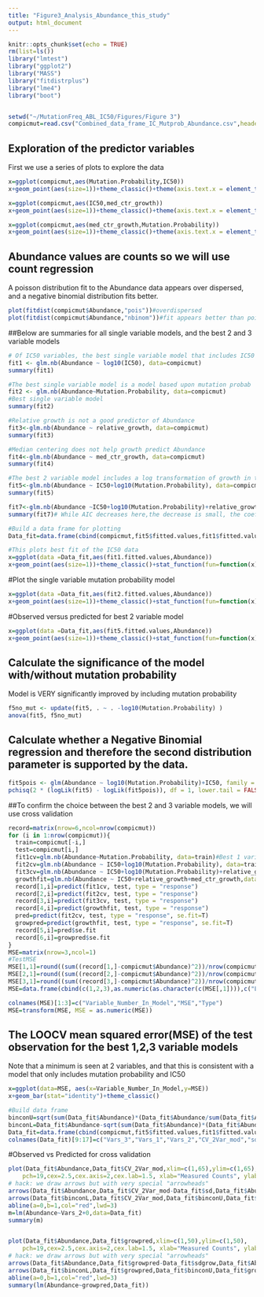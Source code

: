 ```yaml
---
title: "Figure3_Analysis_Abundance_this_study"
output: html_document
---
```


```r
knitr::opts_chunk$set(echo = TRUE)
rm(list=ls())
library("lmtest")
library("ggplot2")
library("MASS")
library("fitdistrplus")
library("lme4")
library("boot")


setwd("~/MutationFreq_ABL_IC50/Figures/Figure 3")
compicmut=read.csv("Combined_data_frame_IC_Mutprob_Abundance.csv",header=T,stringsAsFactors=F)

```

## Exploration of the predictor variables
First we use a series of plots to explore the data
```r

x=ggplot(compicmut,aes(Mutation.Probability,IC50))
x+geom_point(aes(size=1))+theme_classic()+theme(axis.text.x = element_text(size=15),axis.text.y = element_text(size=15))

x=ggplot(compicmut,aes(IC50,med_ctr_growth))
x+geom_point(aes(size=1))+theme_classic()+theme(axis.text.x = element_text(size=15),axis.text.y = element_text(size=15))

x=ggplot(compicmut,aes(med_ctr_growth,Mutation.Probability))
x+geom_point(aes(size=1))+theme_classic()+theme(axis.text.x = element_text(size=15),axis.text.y = element_text(size=15))

```

## Abundance values are counts so we will use count regression
A poisson distribution fit to the Abundance data appears over dispersed, and a negative binomial distribution fits better.

```r
plot(fitdist(compicmut$Abundance,"pois"))#overdispersed
plot(fitdist(compicmut$Abundance,"nbinom"))#fit appears better than poisson
```

##Below are summaries for all single variable models, and the best 2 and 3 variable models
```r
# Of IC50 variables, the best single variable model that includes IC50 is below
fit1 <- glm.nb(Abundance ~ log10(IC50), data=compicmut)
summary(fit1)
```

```r
#The best single variable model is a model based upon mutation probab
fit2 <- glm.nb(Abundance~Mutation.Probability, data=compicmut) 
#Best single variable model
summary(fit2)
```

```r
#Relative growth is not a good predictor of Abundance
fit3<-glm.nb(Abundance ~ relative_growth, data=compicmut)
summary(fit3)
```

```r
#Median centering does not help growth predict Abundance
fit4<-glm.nb(Abundance ~ med_ctr_growth, data=compicmut)
summary(fit4)
```

```r
#The best 2 variable model includes a log transformation of growth in the presence of drug(IC50) and mutation probability
fit5<-glm.nb(Abundance ~ IC50+log10(Mutation.Probability), data=compicmut) #Best 2 variable model
summary(fit5)
```

```r
fit7<-glm.nb(Abundance ~IC50+log10(Mutation.Probability)+relative_growth, data=compicmut) #Best 3 variable model
summary(fit7)# While AIC decreases here,the decrease is small, the coefficient is negative (which is unlikely), and the pval is not particularly significant. Therefore it seems that this best 3 variable model is likely overfit. I will examine LOOCV, and test set mean squared error for final model selection.
```

```r
#Build a data frame for plotting
Data_fit=data.frame(cbind(compicmut,fit5$fitted.values,fit1$fitted.values,fit2$fitted.values))
```

```r
#This plots best fit of the IC50 data
x=ggplot(data =Data_fit,aes(fit1.fitted.values,Abundance))
x+geom_point(aes(size=1))+theme_classic()+stat_function(fun=function(x)x, geom="line", aes(colour="square",size=1.0),)+theme(axis.text.x = element_text(size=15),axis.text.y = element_text(size=15))
```

#Plot the single variable mutation probability model
```r
x=ggplot(data =Data_fit,aes(fit2.fitted.values,Abundance))
x+geom_point(aes(size=1))+theme_classic()+stat_function(fun=function(x)x, geom="line", aes(colour="square",size=1.0),)+theme(axis.text.x = element_text(size=15),axis.text.y = element_text(size=15))
```

#Observed versus predicted for best 2 variable model
```r
x=ggplot(data =Data_fit,aes(fit5.fitted.values,Abundance))
x+geom_point(aes(size=1))+theme_classic()+stat_function(fun=function(x)x, geom="line", aes(colour="square",size=1.0),)+theme(axis.text.x = element_text(size=15),axis.text.y = element_text(size=15))
```

## Calculate the significance of the model with/without mutation probability
Model is VERY significantly improved by including mutation probability
```r
f5no_mut <- update(fit5, . ~ . -log10(Mutation.Probability) )
anova(fit5, f5no_mut)
```

## Calculate whether a Negative Binomial regression and therefore the second distribution parameter is supported by the data.
```r
fit5pois <- glm(Abundance ~ log10(Mutation.Probability)+IC50, family = "poisson", data = compicmut)
pchisq(2 * (logLik(fit5) - logLik(fit5pois)), df = 1, lower.tail = FALSE)
```

##To confirm the choice between the best 2 and 3 variable models, we will use cross validation
```r
record=matrix(nrow=6,ncol=nrow(compicmut))
for (i in 1:nrow(compicmut)){
  train=compicmut[-i,]
  test=compicmut[i,]
  fit1cv=glm.nb(Abundance~Mutation.Probability, data=train)#Best 1 variable model
  fit2cv=glm.nb(Abundance ~ IC50+log10(Mutation.Probability), data=train) #Best 2 variable model
  fit3cv=glm.nb(Abundance ~ IC50+log10(Mutation.Probability)+relative_growth,data=train) #Best 3 variable model
  growthfit=glm.nb(Abundance ~ IC50+relative_growth+med_ctr_growth,data=train)
  record[1,i]=predict(fit1cv, test, type = "response")
  record[2,i]=predict(fit2cv, test, type = "response")
  record[3,i]=predict(fit3cv, test, type = "response")
  record[4,i]=predict(growthfit, test, type = "response")
  pred=predict(fit2cv, test, type = "response", se.fit=T)
  growpred=predict(growthfit, test, type = "response", se.fit=T)
  record[5,i]=pred$se.fit
  record[6,i]=growpred$se.fit
}
MSE=matrix(nrow=3,ncol=1)
#TestMSE
MSE[1,1]=round((sum((record[1,]-compicmut$Abundance)^2))/nrow(compicmut),digits=2)
MSE[2,1]=round((sum((record[2,]-compicmut$Abundance)^2))/nrow(compicmut),digits = 2)
MSE[3,1]=round((sum((record[3,]-compicmut$Abundance)^2))/nrow(compicmut),digits = 2)
MSE=data.frame(cbind(c(1,2,3),as.numeric(as.character(c(MSE[,1]))),c("LOOCV","LOOCV","LOOCV")), stringsAsFactors = F)

colnames(MSE)[1:3]=c("Variable_Number_In_Model","MSE","Type")
MSE=transform(MSE, MSE = as.numeric(MSE))

```

## The LOOCV mean squared error(MSE) of the test observation for the best 1,2,3 variable models
Note that a minimum is seen at 2 variables, and that this is consistent with a model that only includes mutation probability and IC50
```r
x=ggplot(data=MSE, aes(x=Variable_Number_In_Model,y=MSE))
x+geom_bar(stat="identity")+theme_classic()
```

```r
#Build data frame
binconU=sqrt(sum(Data_fit$Abundance)*(Data_fit$Abundance/sum(Data_fit$Abundance))*((sum(Data_fit$Abundance)-Data_fit$Abundance)/sum(Data_fit$Abundance)))+Data_fit$Abundance
binconL=Data_fit$Abundance-sqrt(sum(Data_fit$Abundance)*(Data_fit$Abundance/sum(Data_fit$Abundance))*((sum(Data_fit$Abundance)-Data_fit$Abundance)/sum(Data_fit$Abundance)))
Data_fit=data.frame(cbind(compicmut,fit5$fitted.values,fit1$fitted.values,fit2$fitted.values,record[2,],record[5,],binconU,binconL,record[6,],record[4,]))
colnames(Data_fit)[9:17]=c("Vars_3","Vars_1","Vars_2","CV_2Var_mod","sd","binconL","binconU","sdgrow","growpred")
```

#Observed vs Predicted for cross validation
```r

plot(Data_fit$Abundance,Data_fit$CV_2Var_mod,xlim=c(1,65),ylim=c(1,65),
    pch=19,cex=2.5,cex.axis=2,cex.lab=1.5, xlab="Measured Counts", ylab="Predicted Counts")
# hack: we draw arrows but with very special "arrowheads"
arrows(Data_fit$Abundance,Data_fit$CV_2Var_mod-Data_fit$sd,Data_fit$Abundance,Data_fit$CV_2Var_mod+Data_fit$sd, length=0.09, angle=90,lwd=3, code=3)
arrows(Data_fit$binconL,Data_fit$CV_2Var_mod,Data_fit$binconU,Data_fit$CV_2Var_mod, length=0.09, angle=90,lwd=3, code=3)
abline(a=0,b=1,col="red",lwd=3)
m=lm(Abundance~Vars_2+0,data=Data_fit)
summary(m)
```
```r


```
```r
plot(Data_fit$Abundance,Data_fit$growpred,xlim=c(1,50),ylim=c(1,50),
    pch=19,cex=2.5,cex.axis=2,cex.lab=1.5, xlab="Measured Counts", ylab="Predicted Counts")
# hack: we draw arrows but with very special "arrowheads"
arrows(Data_fit$Abundance,Data_fit$growpred-Data_fit$sdgrow,Data_fit$Abundance,Data_fit$growpred+Data_fit$sdgrow, length=0.09, angle=90,lwd=3, code=3)
arrows(Data_fit$binconL,Data_fit$growpred,Data_fit$binconU,Data_fit$growpred, length=0.09, angle=90,lwd=3, code=3)
abline(a=0,b=1,col="red",lwd=3)
summary(lm(Abundance~growpred,Data_fit))
```


